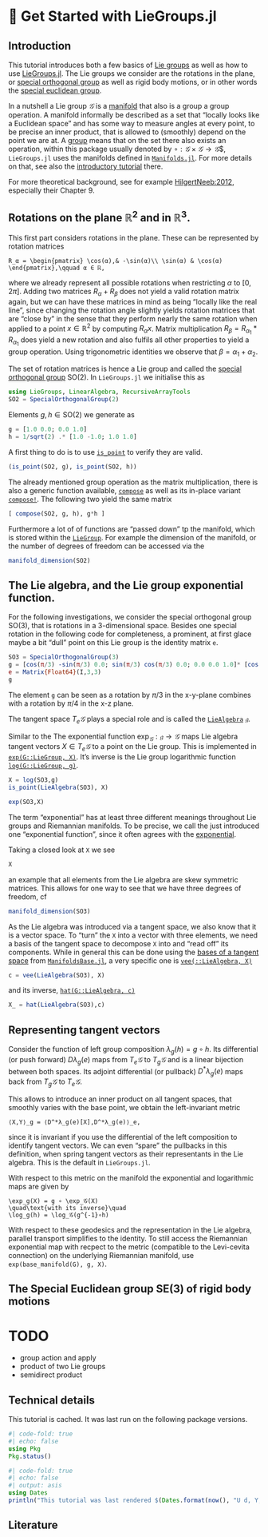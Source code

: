 # 🚀 Get Started with LieGroups.jl

## Introduction

This tutorial introduces both a few basics of [Lie groups](https://en.wikipedia.org/wiki/Lie_group) as well as how to use [LieGroups.jl](https://juliamanifolds.github.io/LieGroups.jl/stable/). The Lie groups we consider are the rotations in the plane,
or [special orthogonal group](../groups/special_orthogonal_group.md) as well as rigid body motions,
or in other words the [special euclidean group](../groups/special_euclidean_group.md).

In a nutshell a Lie group $𝒢$ is a [manifold](https://en.wikipedia.org/wiki/Manifold) that also is a group a group operation.
A manifold informally be described as a set that “locally looks like a Euclidean space”
and has some way to measure angles at every point, to be precise an inner product, that is allowed to (smoothly)
depend on the point we are at.
A [group](https://en.wikipedia.org/wiki/Group_(mathematics)) means that on the set there also
exists an operation, within this package usually denoted by $∘: 𝒢 × 𝒢 → 𝒢$$,
`LieGroups.jl` uses the manifolds defined in [`Manifolds.jl`](https://juliamanifolds.github.io/Manifolds.jl/stable/). For more details on that, see also the [introductory tutorial](https://juliamanifolds.github.io/Manifolds.jl/stable/tutorials/getstarted/) there.

For more theoretical background, see for example [HilgertNeeb:2012](@cite), especially their Chapter 9.

## Rotations on the plane $ℝ^2$ and in $ℝ^3$.

This first part considers rotations in the plane. These can be represented by rotation matrices
```math
R_α = \begin{pmatrix} \cos(α),& -\sin(α)\\ \sin(α) & \cos(α) \end{pmatrix},\qquad α ∈ ℝ,
```

where we already represent all possible rotations when restricting $α$ to $[0,2π]$.
Adding two matrices $R_α + R_β$ does not yield a valid rotation matrix again, but we
can have these matrices in mind as being “locally like the real line”, since changing the rotation angle
slightly yields rotation matrices that are “close by” in the sense that they perform nearly the same rotation
when applied to a point $x ∈ ℝ^2$ by computing $R_αx$.
Matrix multiplication $R_β = R_{α_1}*R_{α_1}$ does yield a new rotation and also fulfils all other
properties to yield a group operation. Using trigonometric identities we observe that $β = α_1 + α_2$.

The set of rotation matrices is hence a Lie group and called the [special orthogonal group](../groups/special_orthogonal_group.md) $\mathrm{SO}(2)$. In `LieGroups.jl` we initialise this as

```julia
using LieGroups, LinearAlgebra, RecursiveArrayTools
SO2 = SpecialOrthogonalGroup(2)
```

Elements $g, h ∈ \mathrm{SO}(2)$ we generate as

```julia
g = [1.0 0.0; 0.0 1.0]
h = 1/sqrt(2) .* [1.0 -1.0; 1.0 1.0]
```

A first thing to do is to use [`is_point`](@ref) to verify they are valid.

```julia
(is_point(SO2, g), is_point(SO2, h))
```

The already mentioned group operation as the matrix multiplication, there is also a generic
function available, [`compose`](@ref) as well as its in-place variant [`compose!`](@ref).
The following two yield the same matrix

```julia
[ compose(SO2, g, h), g*h ]
```

Furthermore a lot of of functions are “passed down” tp the manifold, which is stored within
the [`LieGroup`](@ref). For example the dimension of the manifold, or the number of degrees of freedom
can be accessed via the ``[`manifold_dimension`](@extref `ManifoldsBase.manifold_dimension-Tuple{AbstractManifold}`)``{=commonmark}

```julia
manifold_dimension(SO2)
```

## The Lie algebra, and the Lie group exponential function.

For the following investigations, we consider the special orthogonal group $\mathrm{SO}(3)$,
that is rotations in a 3-dimensional space.
Besides one special rotation in the following code for completeness, a prominent, at first glace
maybe a bit “dull” point on this Lie group is the identity matrix `e`.

```julia
SO3 = SpecialOrthogonalGroup(3)
g = [cos(π/3) -sin(π/3) 0.0; sin(π/3) cos(π/3) 0.0; 0.0 0.0 1.0]* [cos(π/4) 0.0 -sin(π/4); 0.0 1.0 0.0; sin(π/4) 0.0 cos(π/4)]
e = Matrix{Float64}(I,3,3)
g
```
The element `g` can be seen as a rotation by $π/3$ in the x-y-plane combines with a rotation by $π/4$ in the x-z plane.

The tangent space $T_e𝒢$ plays a special role and is called the [`LieAlgebra`](@ref) $𝔤$.

Similar to the ``[Riemannian exponential map](@extref `Base.exp-Tuple{AbstractManifold, Any, Any}`)``{=commonmark}
The exponential function $\exp_𝒢: 𝔤 → 𝒢$ maps Lie algebra tangent vectors $X ∈ T_e𝒢$
to a point on the Lie group. This is implemented in [`exp(G::LieGroup, X)`](@ref). It's inverse
is the Lie group logarithmic function [`log(G::LieGroup, g)`](@ref).

```julia
X = log(SO3,g)
is_point(LieAlgebra(SO3), X)
```

```julia
exp(SO3,X)
```

The term “exponential” has at least three different meanings throughout Lie groups and Riemannian manifolds.
To be precise, we call the just introduced one “exponential function”, since it often agrees with the [exponential](https://en.wikipedia.org/wiki/Exponential_function).

Taking a closed look at `X` we see

```julia
X
```

an example that all elements from the Lie algebra are skew symmetric matrices.
This allows for one way to see that we have three degrees of freedom, cf

```julia
manifold_dimension(SO3)
```

As the Lie algebra was introduced via a tangent space, we also know that it is a vector space.
To “turn” the `X` into a vector with three elements, we need a basis of the tangent space
to decompose `X` into and “read off” its components.
While in general this can be done using the [bases of a tangent space](https://juliamanifolds.github.io/ManifoldsBase.jl/stable/bases/) from [`ManifoldsBase.jl`](https://juliamanifolds.github.io/ManifoldsBase.jl/stable/),
a very specific one is [`vee(::LieAlgebra, X)`](@ref)

```julia
c = vee(LieAlgebra(SO3), X)
```

and its inverse, [`hat(G::LieAlgebra, c)`](@ref)

```julia
X_ = hat(LieAlgebra(SO3),c)
```

## Representing tangent vectors

Consider the function of left group composition $λ_g(h) = g∘h$.
Its differential (or push forward) $Dλ_g(e)$ maps from $T_e𝒢$ to $T_g𝒢$
and is a linear bijection between both spaces.
Its adjoint differential (or pullback) $D^*λ_g(e)$ maps back from $T_g𝒢$ to $T_e𝒢$.

This allows to introduce an inner product on all tangent spaces, that smoothly varies with
the base point, we obtain the left-invariant metric

```math
⟨X,Y⟩_g = ⟨D^*λ_g(e)[X],D^*λ_g(e)⟩_e,
```

since it is invariant if you use the differential of the left composition to identify tangent vectors.
We can even “spare” the pullbacks in this definition, when spring tangent vectors as their representants in the Lie algebra.
This is the default in `LieGroups.jl`.

With respect to this metric on the manifold the exponential and logarithmic maps are given by

```math
\exp_g(X) = g ∘ \exp_𝒢(X)
\quad\text{with its inverse}\quad
\log_g(h) = \log_𝒢(g^{-1}∘h)
```

With respect to these geodesics and the representation in the Lie algebra, parallel transport
simplifies to the identity. To still access the Riemannian exponential map with recpect to the
metric (compatible to the Levi-cevita connection) on the underlying Riemannian manifold, use
`exp(base_manifold(G), g, X)`.

## The Special Euclidean group $\mathrm{SE}(3)$ of rigid body motions

# TODO
* group action and apply
* product of two Lie groups
* semidirect product

## Technical details

This tutorial is cached. It was last run on the following package versions.

```julia
#| code-fold: true
#| echo: false
using Pkg
Pkg.status()
```
```julia
#| code-fold: true
#| echo: false
#| output: asis
using Dates
println("This tutorial was last rendered $(Dates.format(now(), "U d, Y, H:M:S")).");
```

## Literature

````{=commonmark}
```@bibliography
Pages = ["getstarted.md"]
Canonical=false
```
````
